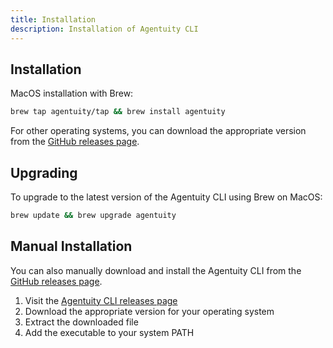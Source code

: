 ```yaml
---
title: Installation
description: Installation of Agentuity CLI
---
```


## Installation

MacOS installation with Brew:

```bash
brew tap agentuity/tap && brew install agentuity
```

For other operating systems, you can download the appropriate version from the [GitHub releases page](https://github.com/agentuity/cli/releases).

## Upgrading

To upgrade to the latest version of the Agentuity CLI using Brew on MacOS:

```bash
brew update && brew upgrade agentuity
```

## Manual Installation

You can also manually download and install the Agentuity CLI from the [GitHub releases page](https://github.com/agentuity/cli/releases).

1. Visit the [Agentuity CLI releases page](https://github.com/agentuity/cli/releases)
2. Download the appropriate version for your operating system
3. Extract the downloaded file
4. Add the executable to your system PATH

